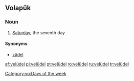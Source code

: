 ==Volapük==

===Noun===
{{head|vo|noun}}

# {{archaic|lang=vo}} [[Saturday]], the seventh day

====Synonyms====
* [[zädel]]

[[Category:vo:Days of the week]]

[[af:velüdel]]
[[pl:velüdel]]
[[pt:velüdel]]
[[ro:velüdel]]
[[ru:velüdel]]
[[tr:velüdel]]